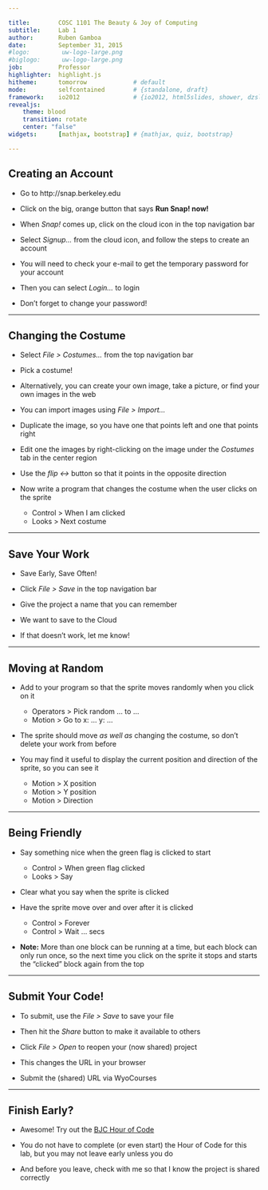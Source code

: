 ```yaml
---

title:        COSC 1101 The Beauty & Joy of Computing
subtitle:     Lab 1
author:       Ruben Gamboa
date:         September 31, 2015
#logo:         uw-logo-large.png
#biglogo:      uw-logo-large.png
job:          Professor
highlighter:  highlight.js
hitheme:      tomorrow             # default
mode:         selfcontained        # {standalone, draft}
framework:    io2012               # {io2012, html5slides, shower, dzslides, revealjs, ...}
revealjs:     
    theme: blood
    transition: rotate
    center: "false"
widgets:      [mathjax, bootstrap] # {mathjax, quiz, bootstrap}

---
```


<style>
slide.title-slide {
     background-color: #EDE0CF; /* CBE7A5; #EDE0CF; ; #CA9F9D*/
     background-image: url(assets/img/uw-logo-large.png);
     background-repeat: no-repeat;
     background-position: center top;
   }
slide:not(.title-slide) {
    background-image: url(assets/img/uw-logo-small.png);
    background-repeat: no-repeat;
    background-position: right bottom;
    background-size: 24px;
}
</style>

## Creating an Account

* Go to http://snap.berkeley.edu

* Click on the big, orange button that says **Run Snap! now!**

* When *Snap!* comes up, click on the cloud icon in the top navigation bar

* Select *Signup...* from the cloud icon, and follow the steps to create an account

* You will need to check your e-mail to get the temporary password for your account

* Then you can select *Login...* to login

* Don't forget to change your password!

---

## Changing the Costume

* Select *File > Costumes...* from the top navigation bar

* Pick a costume!

* Alternatively, you can create your own image, take a picture, or find your own images in the web

* You can import images using *File > Import...*

* Duplicate the image, so you have one that points left and one that points right

* Edit one the images by right-clicking on the image under the *Costumes* tab in the center region

* Use the *flip &lt;->* button so that it points in the opposite direction

* Now write a program that changes the costume when the user clicks on the sprite
  * Control > When I am clicked
  * Looks > Next costume

---

## Save Your Work

* Save Early, Save Often!

* Click *File > Save* in the top navigation bar

* Give the project a name that you can remember

* We want to save to the Cloud

* If that doesn't work, let me know!

---

## Moving at Random

* Add to your program so that the sprite moves randomly when you click on it
  * Operators > Pick random ... to ...
  * Motion > Go to x: ... y: ...

* The sprite should move *as well as* changing the costume, so don't delete your work from before

* You may find it useful to display the current position and direction of the sprite, so you can see it
  * Motion > X position
  * Motion > Y position
  * Motion > Direction

---

## Being Friendly

* Say something nice when the green flag is clicked to start
  * Control > When green flag clicked
  * Looks > Say

* Clear what you say when the sprite is clicked

* Have the sprite move over and over after it is clicked
  * Control > Forever
  * Control > Wait ... secs

* **Note:** More than one block can be running at a time, but each block can only run once, so the next time you
  click on the sprite it stops and starts the "clicked" block again from the top

---

## Submit Your Code!

* To submit, use the *File > Save* to save your file

* Then hit the *Share* button to make it available to others

* Click *File > Open* to reopen your (now shared) project

* This changes the URL in your browser

* Submit the (shared) URL via WyoCourses

---

## Finish Early?

* Awesome! Try out the [BJC Hour of Code](http://bjc.edc.org/hourofcode/#1 "BJC Hour of Code")

* You do not have to complete (or even start) the Hour of Code for this lab, 
  but you may not leave early unless you do

* And before you leave, check with me so that I know the project is shared correctly

